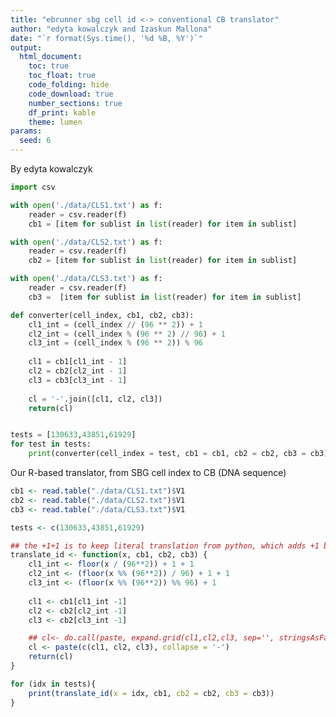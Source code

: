 ```yaml
---
title: "ebrunner sbg cell id <-> conventional CB translator"
author: "edyta kowalczyk and Izaskun Mallona"
date: "`r format(Sys.time(), '%d %B, %Y')`"
output: 
  html_document:
    toc: true
    toc_float: true
    code_folding: hide
    code_download: true
    number_sections: true
    df_print: kable
    theme: lumen
params:
  seed: 6
---
```



By edyta kowalczyk

```python
import csv

with open('./data/CLS1.txt') as f:
    reader = csv.reader(f)
    cb1 = [item for sublist in list(reader) for item in sublist]

with open('./data/CLS2.txt') as f:
    reader = csv.reader(f)
    cb2 = [item for sublist in list(reader) for item in sublist]

with open('./data/CLS3.txt') as f:
    reader = csv.reader(f)
    cb3 =  [item for sublist in list(reader) for item in sublist]

def converter(cell_index, cb1, cb2, cb3):
    cl1_int = (cell_index // (96 ** 2)) + 1 
    cl2_int = (cell_index % (96 ** 2) // 96) + 1 
    cl3_int = (cell_index % (96 ** 2)) % 96 
    
    cl1 = cb1[cl1_int - 1]
    cl2 = cb2[cl2_int - 1]
    cl3 = cb3[cl3_int - 1]
    
    cl = '-'.join([cl1, cl2, cl3])
    return(cl)


tests = [130633,43851,61929]
for test in tests:
    print(converter(cell_index = test, cb1 = cb1, cb2 = cb2, cb3 = cb3))
```


Our R-based translator, from SBG cell index to CB (DNA sequence)

```r
cb1 <- read.table("./data/CLS1.txt")$V1
cb2 <- read.table("./data/CLS2.txt")$V1
cb3 <- read.table("./data/CLS3.txt")$V1

tests <- c(130633,43851,61929)

## the +1+1 is to keep literal translation from python, which adds +1 but counts from 0
translate_id <- function(x, cb1, cb2, cb3) {
    cl1_int <- floor(x / (96**2)) + 1 + 1
    cl2_int <- (floor(x %% (96**2)) / 96) + 1 + 1 
    cl3_int <- (floor(x %% (96**2)) %% 96) + 1 
    
    cl1 <- cb1[cl1_int -1] 
    cl2 <- cb2[cl2_int -1]
    cl3 <- cb2[cl3_int -1]

    ## cl<- do.call(paste, expand.grid(cl1,cl2,cl3, sep='', stringsAsFactors=FALSE))
    cl <- paste(c(cl1, cl2, cl3), collapse = '-')
    return(cl)
}

for (idx in tests){
    print(translate_id(x = idx, cb1, cb2 = cb2, cb3 = cb3))
}
```
